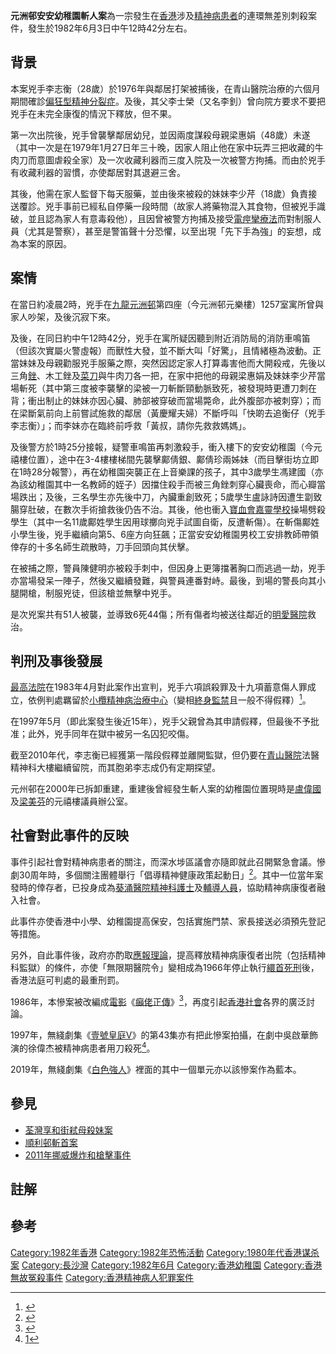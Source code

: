 {{refimprove|time=2019-03-17T08:12:08+00:00}}
{{Infobox terrorist attack
|title=元洲邨安安幼稚園斬人案
|image=
|caption=
|location= {{BHKG}}[[九龍|九龍]][[深水埗|深水埗]][[元洲邨|元洲邨]]4座及[[寶血會嘉靈學校|寶血會嘉靈學校]]操場
|target=
梁惠娟（兇手母親，死亡）<br>李少芹（兇手妹妹，死亡）<br>鄺倩銀（街坊，重傷）<br>鄺倩珍（街坊，重傷）<br>盧詠詩（安安幼稚園學生，死亡）<br>馮建國（安安幼稚園學生，死亡）<br>戴啟南（安安幼稚園學生，死亡）<br>關沛恩（安安幼稚園學生，死亡）<br>鄺某（嘉靈學校學生，重傷）<br>陳健明（警員，無受傷）（共51人）
|date= 1982年6月3日
|time= 約中午12時42分
|timezone=UTC+8
|type= [[孤狼恐怖主義|孤狼式襲擊]]、刺殺
|fatalities=6人 
|injuries=44人
|perps = 李志衡
}}

'''元洲邨安安幼稚園斬人案'''為一宗發生在[[香港|香港]]涉及[[精神病患者|精神病患者]]的連環無差別刺殺案件，發生於1982年6月3日中午12時42分左右。

==背景==
本案兇手李志衡（28歲）於1976年與鄰居打架被捕後，在青山醫院治療的六個月期間確診[[偏狂型精神分裂症|偏狂型精神分裂症]]{{notetag|疑為5歲時患上[[腦膜炎|腦膜炎]]後遺症；而此等後遺症早於小學階段已經出現，兇手不但學業成績差，更出現一些怪異行為，如將藥水倒入米缸作「消毒」}}。及後，其父李士榮（又名李釗）曾向院方要求不要把兇手在未完全康復的情況下釋放，但不果。

第一次出院後，兇手曾襲擊鄰居幼兒，並因兩度謀殺母親梁惠娟（48歲）未遂（其中一次是在1979年1月27日年三十晚，因家人阻止他在家中玩弄三把收藏的牛肉刀而意圖虐殺全家）及一次收藏利器而三度入院及一次被警方拘捕。而由於兇手有收藏利器的習慣，亦使鄰居對其退避三舍。

其後，他需在家人監督下每天服藥，並由後來被殺的妹妹李少芹（18歲）負責接送覆診。兇手事前已經私自停藥一段時間（故家人將藥物混入其食物，但被兇手識破，並且認為家人有意毒殺他），且因曾被警方拘捕及接受[[電痙攣療法|電痙攣療法]]而對制服人員（尤其是警察），甚至是警笛聲十分恐懼，以至出現「先下手為強」的妄想，成為本案的原因。

==案情==
在當日約凌晨2時，兇手在[[九龍|九龍]][[元洲邨|元洲邨]]第四座（今元洲邨元樂樓）1257室寓所曾與家人吵架，及後沉寂下來。

及後，在同日約中午12時42分，兇手在寓所疑因聽到附近消防局的消防車鳴笛（但該次實屬火警虛報）而獸性大發，並不斷大叫「好驚」，且情緒極為波動。正當妹妹及母親勸服兇手服藥之際，突然因認定家人打算毒害他而大開殺戒，先後以三角[[銼|銼]]、木工銼及[[菜刀|菜刀]]與牛肉刀各一把，在家中把他的母親梁惠娟及妹妹李少芹當場斬死（其中第三度被李襲擊的梁被一刀斬斷頸動脈致死，被發現時更遭刀刺在背；衝出制止的妹妹亦因心臟、肺部被穿破而當場斃命，此外腹部亦被刺穿）；而在梁斷氣前向上前嘗試施救的鄰居（黃慶耀夫婦）不斷呼叫「快啲去追衡仔（兇手李志衡）」；而李妹亦在臨終前呼救「黃叔，請你先救救媽媽」。

及後警方於1時25分接報，疑警車鳴笛再刺激殺手，衝入樓下的安安幼稚園（今元禧樓位置），途中在3-4樓樓梯間先襲擊鄺倩銀、鄺倩珍兩姊妹（而目擊街坊立即在1時28分報警），再在幼稚園突襲正在上音樂課的孩子，其中3歲學生馮建國（亦為該幼稚園其中一名教師的姪子）因擋住殺手而被三角銼刺穿心臟喪命，而心瓣當場跌出；及後，三名學生亦先後中刀，內臟重創致死；5歲學生盧詠詩因遭生劏致腸穿肚破，在數次手術搶救後仍告不治。其後，他也衝入[[寶血會嘉靈學校|寶血會嘉靈學校]]操場劈殺學生（其中一名11歲鄺姓學生因用球擲向兇手試圖自衛，反遭斬傷）。在斬傷鄺姓小學生後，兇手繼續向第5、6座方向狂飆；正當安安幼稚園男校工安排教師帶領倖存的十多名師生疏散時，刀手回頭向其伏擊。

在被捕之際，警員陳健明亦被殺手刺中，但因身上更簿擋著胸口而逃過一劫，兇手亦當場發呆一陣子，然後又繼續發難，與警員連番對峙。最後，到場的警長向其小腿開槍，制服兇徒，但該槍並無擊中兇手。

是次兇案共有51人被襲，並導致6死44傷；所有傷者均被送往鄰近的[[明愛醫院|明愛醫院]]救治。

==判刑及事後發展==
[[香港高等法院|最高法院]]在1983年4月對此案作出宣判，兇手六項誤殺罪及十九項蓄意傷人罪成立，依例判處羈留於[[小欖精神病治療中心|小欖精神病治療中心]]（變相[[終身監禁|終身監禁]]且一般不得假釋）<ref>{{Cite web |url=http://www.staradio.com.hk/programs/crime-scene-ep6/ |title=案發現場 第六集〜元州邨安安幼稚園慘案 |accessdate=2016-08-30 |archive-date=2020-09-21 |archive-url=https://web.archive.org/web/20200921064447/https://www.staradio.com.hk/programs/crime-scene-ep6/ |dead-url=no }}</ref>。

在1997年5月（即此案發生後近15年），兇手父親曾為其申請假釋，但最後不予批准；此外，兇手同年在獄中被另一名囚犯咬傷。

截至2010年代，李志衡已經獲第一階段假釋並離開監獄，但仍要在[[青山醫院|青山醫院]]法醫精神科大樓繼續留院，而其胞弟李志成仍有定期探望。

元州邨在2000年已拆卸重建，重建後曾經發生斬人案的幼稚園位置現時是[[盧偉國|盧偉國]]及[[梁美芬|梁美芬]]的元禧樓議員辦公室。

==社會對此事件的反映==
事件引起社會對精神病患者的關注，而深水埗區議會亦隨即就此召開緊急會議。慘劇30周年時，多個關注團體舉行「倡導精神健康政策起動日」<ref>{{Cite web |url=http://www1.sracp.org.hk/event/30/hkdailynews25062012.pdf |title=元州邨安安幼稚園慘劇30周年 團體籲加強精神病服務 |access-date=2016-08-30 |archive-url=https://web.archive.org/web/20160914022555/http://www1.sracp.org.hk/event/30/hkdailynews25062012.pdf |archive-date=2016-09-14 |dead-url=yes }}</ref>。其中一位當年案發時的倖存者，已投身成為[[葵涌醫院|葵涌醫院]][[精神科|精神科]][[護士|護士]]及[[輔導人員|輔導人員]]，協助精神病康復者融入社會。

此事件亦使香港中小學、幼稚園提高保安，包括實施門禁、家長接送必須預先登記等措施。

另外，自此事件後，政府亦酌取[[應報理論|應報理論]]，提高釋放精神病康復者出院（包括精神科監獄）的條件，亦使「無限期醫院令」變相成為1966年停止執行[[繯首死刑|繯首死刑]]後，香港法庭可判處的最重刑罰。

1986年，本慘案被改編成[[電影|電影]]《[[癲佬正傳|癲佬正傳]]》<ref>{{Cite web |url=http://hk.apple.nextmedia.com/news/art/20130801/18359154 |title=血腥斬人案　安安幼稚園最轟動 |accessdate=2016-06-19 |archive-date=2017-06-19 |archive-url=https://web.archive.org/web/20170619024916/http://hk.apple.nextmedia.com/news/art/20130801/18359154 |dead-url=no }}</ref>，再度引起[[香港社會|香港社會]]各界的廣泛討論。

1997年，無綫劇集《[[壹號皇庭V|壹號皇庭V]]》的第43集亦有把此慘案拍攝，在劇中吳啟華飾演的徐偉杰被精神病患者用刀殺死<ref>[https://www.gimy.co/eps/111772-1-43.html]</ref>。

2019年，無綫劇集《[[白色強人|白色強人]]》裡面的其中一個單元亦以該慘案作為藍本。

==參見==
*[[荃灣享和街弒母殺妹案|荃灣享和街弒母殺妹案]]
*[[順利邨斬首案|順利邨斬首案]]
*[[2011年挪威爆炸和槍擊事件|2011年挪威爆炸和槍擊事件]]

==註解==
{{notefoot}}
==參考==
{{Reflist|25em}}

[[Category:1982年香港|Category:1982年香港]]
[[Category:1982年恐怖活動|Category:1982年恐怖活動]]
[[Category:1980年代香港谋杀案|Category:1980年代香港谋杀案]]
[[Category:長沙灣|Category:長沙灣]]
[[Category:1982年6月|Category:1982年6月]]
[[Category:香港幼稚園|Category:香港幼稚園]]
[[Category:香港無故冤殺事件|Category:香港無故冤殺事件]]
[[Category:香港精神病人犯罪案件|Category:香港精神病人犯罪案件]]